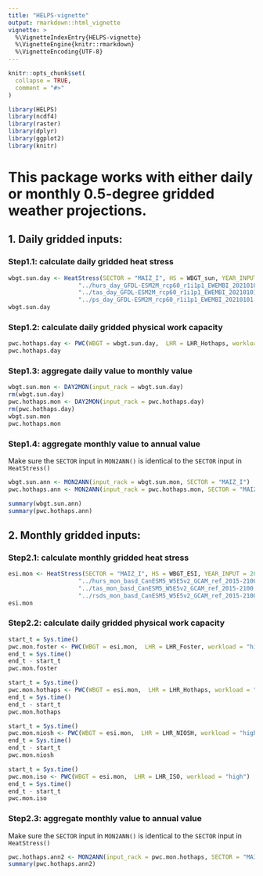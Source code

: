 ```yaml
---
title: "HELPS-vignette"
output: rmarkdown::html_vignette
vignette: >
  %\VignetteIndexEntry{HELPS-vignette}
  %\VignetteEngine{knitr::rmarkdown}
  %\VignetteEncoding{UTF-8}
---
```


```r
knitr::opts_chunk$set(
  collapse = TRUE,
  comment = "#>"
)
```

```r
library(HELPS)
library(ncdf4)
library(raster)
library(dplyr)
library(ggplot2)
library(knitr)
```

# This package works with either daily or monthly 0.5-degree gridded weather projections.

## 1. Daily gridded inputs: 

### Step1.1: calculate daily gridded heat stress

```r
wbgt.sun.day <- HeatStress(SECTOR = "MAIZ_I", HS = WBGT_sun, YEAR_INPUT = 2024,
                    "../hurs_day_GFDL-ESM2M_rcp60_r1i1p1_EWEMBI_20210101-20301231.nc4",
                    "../tas_day_GFDL-ESM2M_rcp60_r1i1p1_EWEMBI_20210101-20301231.nc4",
                    "../ps_day_GFDL-ESM2M_rcp60_r1i1p1_EWEMBI_20210101-20301231.nc4")
wbgt.sun.day
```

### Step1.2: calculate daily gridded physical work capacity 

```r
pwc.hothaps.day <- PWC(WBGT = wbgt.sun.day,  LHR = LHR_Hothaps, workload = "high")
pwc.hothaps.day
```

### Step1.3: aggregate daily value to monthly value 

```r
wbgt.sun.mon <- DAY2MON(input_rack = wbgt.sun.day)
rm(wbgt.sun.day)
pwc.hothaps.mon <- DAY2MON(input_rack = pwc.hothaps.day)
rm(pwc.hothaps.day)
wbgt.sun.mon
pwc.hothaps.mon

```

### Step1.4: aggregate monthly value to annual value 

Make sure the `SECTOR` input in `MON2ANN()` is identical to the `SECTOR` input in `HeatStress()`

```r
wbgt.sun.ann <- MON2ANN(input_rack = wbgt.sun.mon, SECTOR = "MAIZ_I")
pwc.hothaps.ann <- MON2ANN(input_rack = pwc.hothaps.mon, SECTOR = "MAIZ_I")

summary(wbgt.sun.ann)
summary(pwc.hothaps.ann)
```

## 2. Monthly gridded inputs: 

### Step2.1: calculate monthly gridded heat stress

```r
esi.mon <- HeatStress(SECTOR = "MAIZ_I", HS = WBGT_ESI, YEAR_INPUT = 2024,
                    "../hurs_mon_basd_CanESM5_W5E5v2_GCAM_ref_2015-2100.nc",
                    "../tas_mon_basd_CanESM5_W5E5v2_GCAM_ref_2015-2100.nc",
                    "../rsds_mon_basd_CanESM5_W5E5v2_GCAM_ref_2015-2100.nc")
esi.mon
```

### Step2.2: calculate daily gridded physical work capacity 

```r
start_t = Sys.time()
pwc.mon.foster <- PWC(WBGT = esi.mon,  LHR = LHR_Foster, workload = "high")
end_t = Sys.time()
end_t - start_t
pwc.mon.foster
```
```r
start_t = Sys.time()
pwc.mon.hothaps <- PWC(WBGT = esi.mon,  LHR = LHR_Hothaps, workload = "high")
end_t = Sys.time()
end_t - start_t
pwc.mon.hothaps
```
```r
start_t = Sys.time()
pwc.mon.niosh <- PWC(WBGT = esi.mon,  LHR = LHR_NIOSH, workload = "high")
end_t = Sys.time()
end_t - start_t
pwc.mon.niosh
```
```r
start_t = Sys.time()
pwc.mon.iso <- PWC(WBGT = esi.mon,  LHR = LHR_ISO, workload = "high")
end_t = Sys.time()
end_t - start_t
pwc.mon.iso
```
### Step2.3: aggregate monthly value to annual value 

Make sure the `SECTOR` input in `MON2ANN()` is identical to the `SECTOR` input in `HeatStress()`

```r
pwc.hothaps.ann2 <- MON2ANN(input_rack = pwc.mon.hothaps, SECTOR = "MAIZ_I")
summary(pwc.hothaps.ann2)
```

